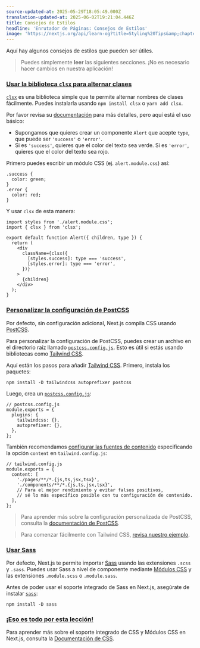 ```yaml
---
source-updated-at: 2025-05-29T18:05:49.000Z
translation-updated-at: 2025-06-02T19:21:04.446Z
title: Consejos de Estilos
headline: 'Enrutador de Páginas: Consejos de Estilos'
image: 'https://nextjs.org/api/learn-og?title=Styling%20Tips&amp;chapter=18'
---
```


Aquí hay algunos consejos de estilos que pueden ser útiles.

> Puedes simplemente **leer** las siguientes secciones. ¡No es necesario hacer cambios en nuestra aplicación!

### [Usar la biblioteca `clsx` para alternar clases](#using-clsx-library-to-toggle-classes)

[`clsx`](https://www.npmjs.com/package/clsx) es una biblioteca simple que te permite alternar nombres de clases fácilmente. Puedes instalarla usando `npm install clsx` o `yarn add clsx`.

Por favor revisa su [documentación](https://github.com/lukeed/clsx) para más detalles, pero aquí está el uso básico:

*   Supongamos que quieres crear un componente `Alert` que acepte `type`, que puede ser `'success'` o `'error'`.
*   Si es `'success'`, quieres que el color del texto sea verde. Si es `'error'`, quieres que el color del texto sea rojo.

Primero puedes escribir un módulo CSS (ej. `alert.module.css`) así:

```
.success {
  color: green;
}
.error {
  color: red;
}
```

Y usar `clsx` de esta manera:

```
import styles from './alert.module.css';
import { clsx } from 'clsx';
 
export default function Alert({ children, type }) {
  return (
    <div
      className={clsx({
        [styles.success]: type === 'success',
        [styles.error]: type === 'error',
      })}
    >
      {children}
    </div>
  );
}
```

### [Personalizar la configuración de PostCSS](#customizing-postcss-config)

Por defecto, sin configuración adicional, Next.js compila CSS usando [PostCSS](https://postcss.org/).

Para personalizar la configuración de PostCSS, puedes crear un archivo en el directorio raíz llamado [`postcss.config.js`](/docs/advanced-features/customizing-postcss-config#customizing-plugins). Esto es útil si estás usando bibliotecas como [Tailwind CSS](https://tailwindcss.com/).

Aquí están los pasos para añadir [Tailwind CSS](https://tailwindcss.com/). Primero, instala los paquetes:

```
npm install -D tailwindcss autoprefixer postcss
```

Luego, crea un [`postcss.config.js`](/docs/advanced-features/customizing-postcss-config#customizing-plugins):

```
// postcss.config.js
module.exports = {
  plugins: {
    tailwindcss: {},
    autoprefixer: {},
  },
};
```

También recomendamos [configurar las fuentes de contenido](https://tailwindcss.com/docs/content-configuration) especificando la opción `content` en `tailwind.config.js`:

```
// tailwind.config.js
module.exports = {
  content: [
    './pages/**/*.{js,ts,jsx,tsx}',
    './components/**/*.{js,ts,jsx,tsx}',
    // Para el mejor rendimiento y evitar falsos positivos,
    // sé lo más específico posible con tu configuración de contenido.
  ],
};
```

> Para aprender más sobre la configuración personalizada de PostCSS, consulta la [documentación de PostCSS](/docs/advanced-features/customizing-postcss-config).

> Para comenzar fácilmente con Tailwind CSS, [revisa nuestro ejemplo](https://github.com/vercel/next.js/tree/canary/examples/with-tailwindcss).

### [Usar Sass](#using-sass)

Por defecto, Next.js te permite importar [Sass](/docs/basic-features/built-in-css-support#sass-support) usando las extensiones `.scss` y `.sass`. Puedes usar Sass a nivel de componente mediante [Módulos CSS](/docs/basic-features/built-in-css-support#adding-component-level-css) y las extensiones `.module.scss` o `.module.sass`.

Antes de poder usar el soporte integrado de Sass en Next.js, asegúrate de instalar [`sass`](https://github.com/sass/sass):

```
npm install -D sass
```

### [¡Eso es todo por esta lección!](#thats-it-for-this-lesson)

Para aprender más sobre el soporte integrado de CSS y Módulos CSS en Next.js, consulta la [Documentación de CSS](/docs/basic-features/built-in-css-support).